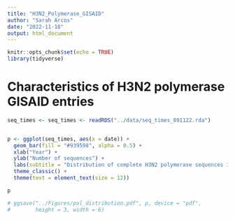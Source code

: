 ```yaml
---
title: "H3N2_Polymerase_GISAID"
author: "Sarah Arcos"
date: "2022-11-18"
output: html_document
---
```


```r
knitr::opts_chunk$set(echo = TRUE)
library(tidyverse)
```

# Characteristics of H3N2 polymerase GISAID entries

```r
seq_times <- seq_times <- readRDS("../data/seq_times_091122.rda")


p <- ggplot(seq_times, aes(x = date)) +
  geom_bar(fill = "#939598", alpha = 0.5) +
  xlab("Year") +
  ylab("Number of sequences") +
  labs(subtitle = "Distribution of complete H3N2 polymerase sequences in GISAID") +
  theme_classic() +
  theme(text = element_text(size = 12))

p

# ggsave("../Figures/pol_distribution.pdf", p, device = "pdf",
#        height = 3, width = 6)

```